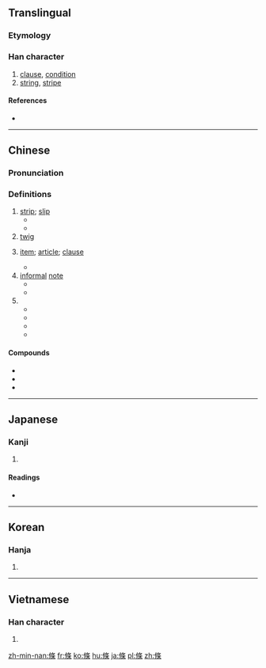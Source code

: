 {{also|条}}
==Translingual==

===Etymology===
{{Han compound|攸|木|ls=psc}}

===Han character===
{{Han char|rn=75|rad=木|as=07|sn=11|four=28294|canj=OLOD}}

# [[clause]], [[condition]]
# [[string]], [[stripe]]

====References====
* {{Han ref|kx=0529.140|dkj=14859|dj=0917.240|hdz=10176.020|uh=689D|ud=26781|bh=B1F8|bd=45560}}

----
==Chinese==
{{zh-forms|s=条}}

===Pronunciation===
{{zh-pron
|m=tiáo
|c=tiu4,tiu5
|h=pfs=thiàu
|md=
|mn=liâu/tiâu
|w=
|mc=y
|oc=y
|cat=n
}}

===Definitions===
{{zh-hanzi}}

# [[strip]]; [[slip]]
#* {{zh-usex|一 張 紙 條|a slip of paper}}
#* {{zh-usex|我 的 朋友 把 他 的 地址 和 電話 號碼 寫 在 一 張 紙 條 上。|My friend wrote down his address and telephone number on a slip of paper.}}
# [[twig]] 
# {{qualifier|of law or treaty}} [[item]]; [[article]]; [[clause]] 
#* {{zh-usex|第 三-十-七 '''條''' 郵政 服務 人員 犯 前 '''條''' 之 罪 或 刑法 第-二-百-零-二 '''條''' 或 第-二-百-零-四 '''條''' 關於 郵票 之 罪 者，加 重 其 刑 至 二 分 之 一。|'''Article''' 37 When postal employees commit crimes mentioned in the preceding '''article''' or '''Article''' 202 or '''Article''' 204 of the Criminal Code with respect to postage stamps, the prison terms shall be increased by one-half.}}
# [[informal]] [[note]]
#* {{zh-usex|病假條|certificate for sick leave}}
#* {{zh-usex|廚房 裡 我 發現 他 留 了 張 條|In the kitchen I find a note from him.}}
#{{non-gloss definition|classifier for long and thin object or animal}}
#* {{zh-usex|一 條 紅 魚|One red fish}}
#* {{zh-usex|一 條 蛇|a snake}}
#* {{zh-usex|一 條 路|a road}}
#* {{zh-usex|一 條 河|a river}}

====Compounds====
* {{zh-l|粉條子|tr=fěntiáozi}}
* {{zh-l|藥艾條}}
* {{zh-l|記憶條|tr=jìyìtiáo}}

----

==Japanese==

===Kanji===
{{ja-kanji|grade=|rs=木07}}

# {{defn|lang=ja|sort=木07}}

====Readings====
* {{ja-readings|on=[[じょう]] (jō), [[ちょう]] (chō), [[でき]] (deki)|kun=[[えだ]] (eda), [[すじ]] (suji)}}

----

==Korean==

===Hanja===
{{ko-hanja|hangeul=조|eumhun=|rv=jo|mr=cho|y=co}}

# {{defn|lang=ko|sort=木07}}

----

==Vietnamese==

===Han character===
{{vi-hantu|[[điều]], [[huy]]|rs=木07}}

# {{defn|lang=vi|sort=木07}}

[[zh-min-nan:條]]
[[fr:條]]
[[ko:條]]
[[hu:條]]
[[ja:條]]
[[pl:條]]
[[zh:條]]